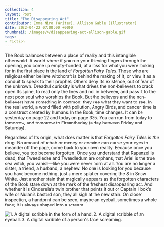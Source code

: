 ---
collection: 4
layout: Post
title: "The Disappearing Act"
contributor: Emma Niro (Writer), Allison Gable (Illustrator)
date: 2022-04-22 07:00:00 +0000
thumbnail: /images/4/disappearing-act-allison-gable.gif
tags: 
- Fiction
---

The Book balances between a place of reality and this intangible otherworld. A world where if you run your thieving fingers through the opening, you come up empty-handed, at a loss for what you were looking for in the first place in the land of <em>Forgotten Fairy Tales</em>. Those who are religious either believe witchcraft is behind the making of It, or view It as a conduit to speak to their prophet. Others deny Its existence, out of fear of the unknown. Dreadful curiosity is what drives the non-believers to crack open Its spine, to read only the lines and not in between, and pass It to the next poor soul who worships the Book. But the believers and the non-believers have something in common: they see what they want to see. In the real world, a world filled with pollution, Angry Birds, and cancer, time is a construct created by humans. In the Book, time changes. It can be yesterday on page 22 and today on page 335. You can run from today to tomorrow, and tomorrow to Firsunthsday (a day between Friday and Saturday).

Regardless of Its origin, what does matter is that <em>Forgotten Fairy Tales</em> is <em>the</em> drug. No amount of rehab or money or cocaine can cause your eyes to meander off the page, come back to your own reality. Because once you believe, you too become forgotten. Once you understand that Rapunzel is dead, that Tweedledee and Tweedledum are orphans, that Ariel is the true sea witch, you vanish—like you were never born at all. You are no longer a sister, a friend, a husband, a nephew. No one is looking for you because you have become nothing, just a mere splatter covering the <em>S</em> in Snow White. Just another stain that magically appears as the forgotten characters of the Book stare down at the mark of the freshest disappearing act. And whether it is Cinderella’s twin brother that points it out or Captain Hook’s wife or Mulan’s bastard son, they all sigh at the new stain. On closer inspection, a handprint can be seen, maybe an eyeball, sometimes a whole face; it is always shaped into a scream. 

<div class="center">
    <img src="/images/4/disappearing-act-allison-gable.gif"
        alt="1. A digital scribble in the form of a hand. 2. A digital scribble of an eyeball. 3. A digital scribble of a person's face screaming."
        class="w250" />
</div>

